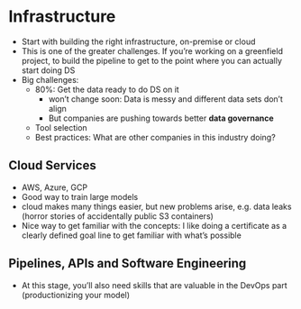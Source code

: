 # Infrastructure

- Start with building the right infrastructure, on-premise or cloud
- This is one of the greater challenges. If you're working on a greenfield project, to build the pipeline to get to the point where you can actually start doing DS
- Big challenges:
  - 80%: Get the data ready to do DS on it
    - won't change soon: Data is messy and different data sets don't align
    - But companies are pushing towards better **data governance**
  - Tool selection
  - Best practices: What are other companies in this industry doing?
  
## Cloud Services

- AWS, Azure, GCP
- Good way to train large models
- cloud makes many things easier, but new problems arise, e.g. data leaks (horror stories of accidentally public S3 containers)
- Nice way to get familiar with the concepts: I like doing a certificate as a clearly defined goal line to get familiar with what's possible

## Pipelines, APIs and Software Engineering

- At this stage, you'll also need skills that are valuable in the DevOps part (productionizing your model)
